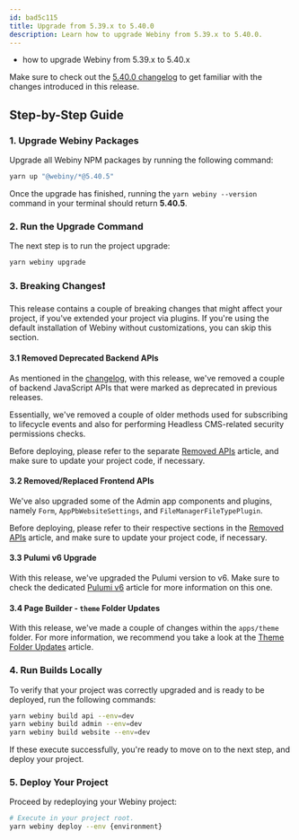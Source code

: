 ```yaml
---
id: bad5c115
title: Upgrade from 5.39.x to 5.40.0
description: Learn how to upgrade Webiny from 5.39.x to 5.40.0.
---
```



<Alert type="success" title="What you’ll learn">

  - how to upgrade Webiny from 5.39.x to 5.40.x

</Alert>

<Alert type="info">

  Make sure to check out the [5.40.0 changelog](./changelog) to get familiar with the changes introduced in this
  release.

</Alert>

## Step-by-Step Guide

### 1. Upgrade Webiny Packages

Upgrade all Webiny NPM packages by running the following command:

```bash
yarn up "@webiny/*@5.40.5"
```

Once the upgrade has finished, running the `yarn webiny --version` command in your terminal should return **5.40.5**.

### 2. Run the Upgrade Command

The next step is to run the project upgrade:

```bash
yarn webiny upgrade
```

### 3. Breaking Changes❗

This release contains a couple of breaking changes that might affect your project, if you've extended your project via plugins. If you're using the default installation of Webiny without customizations, you can skip this section.

#### 3.1 Removed Deprecated Backend APIs

As mentioned in the [changelog](/docs/release-notes/5.40.0/changelog#removed-deprecated-ap-is-4051), with this release, we've removed a couple of backend JavaScript APIs that were marked as deprecated in previous releases.

Essentially, we've removed a couple of older methods used for subscribing to lifecycle events and also for performing Headless CMS-related security permissions checks.

Before deploying, please refer to the separate [Removed APIs](/docs/release-notes/5.40.0/removed-apis) article, and make sure to update your project code, if necessary.

#### 3.2 Removed/Replaced Frontend APIs

We've also upgraded some of the Admin app components and plugins, namely `Form`, `AppPbWebsiteSettings`, and `FileManagerFileTypePlugin`.

Before deploying, please refer to their respective sections in the [Removed APIs](/docs/release-notes/5.40.0/removed-apis) article, and make sure to update your project code, if necessary.

#### 3.3 Pulumi v6 Upgrade

With this release, we've upgraded the Pulumi version to v6. Make sure to check the dedicated [Pulumi v6](/docs/release-notes/5.40.0/pulumi-v6) article for more information on this one.

#### 3.4 Page Builder - `theme` Folder Updates

With this release, we've made a couple of changes within the `apps/theme` folder. For more information, we recommend you take a look at the [Theme Folder Updates](/docs/release-notes/5.40.0/theme-folder-updates) article.

### 4. Run Builds Locally

To verify that your project was correctly upgraded and is ready to be deployed, run the following commands:

```bash
yarn webiny build api --env=dev
yarn webiny build admin --env=dev
yarn webiny build website --env=dev
```

If these execute successfully, you're ready to move on to the next step, and deploy your project.

### 5. Deploy Your Project

Proceed by redeploying your Webiny project:

```bash
# Execute in your project root.
yarn webiny deploy --env {environment}
```

<AdditionalNotes />
